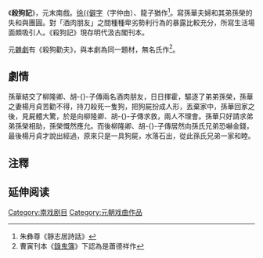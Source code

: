 {{CJK-New-Char|24C7B|ver=B}}《'''殺狗記'''》，元末南戲。[[徐𤱻|徐{{僻字]]（字仲由）、龍子猶作<ref>朱彝尊《靜志居詩話》</reF>。寫孫華夫婦和其弟孫榮的失和與團圓。對「酒肉朋友」之間種種卑劣勢利行為的暴露比較充分，所寫生活場面頗吸引人。《殺狗記》現存明代汲古閣刊本。

元[[雜劇|雜劇]]有《殺狗勸夫》，與本劇為同一題材，無名氏作<ref>曹寅刊本《[[錄鬼簿|錄鬼簿]]》下認為是蕭德祥作</ref>。

==劇情==
孫華結交了柳隆卿、胡-{}-子傳兩名酒肉朋友，日日揮霍，驅逐了弟弟孫榮，孫華之妻楊月貞苦勸不得，持刀殺死一隻狗，把狗屍扮成人形，丟棄家中，孫華回家之後，見屍體大驚，於是向柳隆卿、胡-{}-子傳求救，兩人不理會。孫華只好請求弟弟孫榮相助，孫榮慨然應允。而後柳隆卿、胡-{}-子傳居然向孫氏兄弟恐嚇金錢，最後楊月貞才說出經過，原來只是一具狗屍，水落石出，從此孫氏兄弟一家和睦。


==注釋==
<references/>

== 延伸阅读 ==
{{wikisource}}

{{中國文學名著}}
{{Opera-stub}}

[[Category:南戏剧目|Category:南戏剧目]]
[[Category:元朝戏曲作品|Category:元朝戏曲作品]]